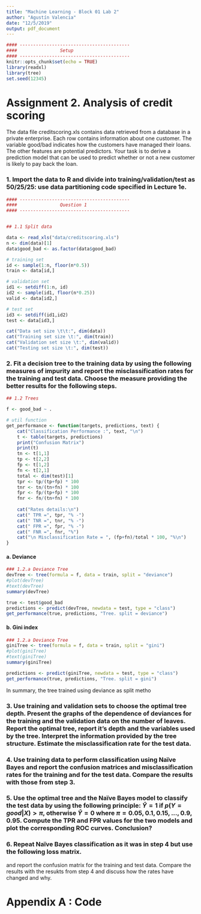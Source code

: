 ```yaml
---
title: "Machine Learning - Block 01 Lab 2"
author: "Agustín Valencia"
date: "12/5/2019"
output: pdf_document
---
```


```r
#### -----------------------------------------
####                Setup
#### -----------------------------------------
knitr::opts_chunk$set(echo = TRUE)
library(readxl)
library(tree)
set.seed(12345)

```

# Assignment 2. Analysis of credit scoring

The data file creditscoring.xls contains data retrieved from a database in a private enterprise. Each row contains information about one customer. The variable good/bad indicates how the customers have managed their loans. The other features are potential predictors. Your task is to derive a prediction model that can be used to predict whether or not a new customer is likely to pay back the loan.


### 1. Import the data to R and divide into training/validation/test as 50/25/25: use data partitioning code specified in Lecture 1e.

```r



#### -----------------------------------------
####                Question 1
#### -----------------------------------------


## 1.1 Split data

data <- read_xls("data/creditscoring.xls")
n <- dim(data)[1]
data$good_bad <- as.factor(data$good_bad)

# training set
id <- sample(1:n, floor(n*0.5))
train <- data[id,]

# validation set
id1 <- setdiff(1:n, id)
id2 <- sample(id1, floor(n*0.25))
valid <- data[id2,]

# test set
id3 <- setdiff(id1,id2)
test <- data[id3,]

cat("Data set size \t\t:", dim(data))
cat("Training set size \t:", dim(train))
cat("Validation set size \t:", dim(valid))
cat("Testing set size \t:", dim(test))
```

### 2. Fit a decision tree to the training data by using the following measures of impurity and report the misclassification rates for the training and test data. Choose the measure providing the better results for the following steps.

```r

## 1.2 Trees 

f <- good_bad ~ .

# util function
get_performance <- function(targets, predictions, text) {
    cat("Classification Performance :", text, "\n")
    t <- table(targets, predictions)
    print("Confusion Matrix")
    print(t)
    tn <- t[1,1]
    tp <- t[2,2]
    fp <- t[1,2]
    fn <- t[2,1]
    total <- dim(test)[1]
    tpr <- tp/(tp+fp) * 100
    tnr <- tn/(tn+fn) * 100
    fpr <- fp/(tp+fp) * 100
    fnr <- fn/(tn+fn) * 100
    
    cat("Rates details:\n")
    cat(" TPR =", tpr, "% -")
    cat(" TNR =", tnr, "% -")
    cat(" FPR =", fpr, "% -")
    cat(" FNR =", fnr, "%")
    cat("\n Misclassification Rate = ", (fp+fn)/total * 100, "%\n")
}

```

#### a. Deviance

```r


### 1.2.a Deviance Tree
devTree <- tree(formula = f, data = train, split = "deviance")
#plot(devTree)
#text(devTree)
summary(devTree)

true <- test$good_bad
predictions <- predict(devTree, newdata = test, type = "class")
get_performance(true, predictions, "Tree. split = deviance")

```

\newpage

#### b. Gini index

```r


### 1.2.a Deviance Tree
giniTree <- tree(formula = f, data = train, split = "gini")
#plot(giniTree)
#text(giniTree)
summary(giniTree)

predictions <- predict(giniTree, newdata = test, type = "class")
get_performance(true, predictions, "Tree. split = gini")
```

In summary, the tree trained using deviance as split metho

### 3. Use training and validation sets to choose the optimal tree depth. Present the graphs of the dependence of deviances for the training and the validation data on the number of leaves. Report the optimal tree, report it’s depth and the variables used by the tree. Interpret the information provided by the tree structure. Estimate the misclassification rate for the test data.



### 4. Use training data to perform classification using Naïve Bayes and report the confusion matrices and misclassification rates for the training and for the test data. Compare the results with those from step 3.

### 5. Use the optimal tree and the Naïve Bayes model to classify the test data by using the following principle: $\hat{Y} = 1$ if $p(Y=good|X) > \pi$, otherwise $\hat{Y}=0$ where $\pi = 0.05, 0.1, 0.15, ..., 0.9, 0.95$. Compute the TPR and FPR values for the two models and plot the corresponding ROC curves. Conclusion?

### 6. Repeat Naïve Bayes classification as it was in step 4 but use the following loss matrix.

and report the confusion matrix for the training and test data. Compare the results with the resukts from step 4 and discuss how the rates have changed and why.








\newpage

# Appendix A : Code

```r
```
